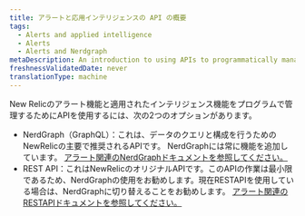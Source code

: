 ```yaml
---
title: アラートと応用インテリジェンスの API の概要
tags:
  - Alerts and applied intelligence
  - Alerts
  - Alerts and Nerdgraph
metaDescription: An introduction to using APIs to programmatically manage New Relic's alerting and applied intelligence features.
freshnessValidatedDate: never
translationType: machine
---
```


New Relicのアラート機能と適用されたインテリジェンス機能をプログラムで管理するためにAPIを使用するには、次の2つのオプションがあります。

* NerdGraph（GraphQL）：これは、データのクエリと構成を行うためのNewRelicの主要で推奨されるAPIです。 NerdGraphには常に機能を追加しています。 [アラート関連のNerdGraphドキュメントを参照してください。](/docs/alerts-applied-intelligence/new-relic-alerts/advanced-alerts/alerts-nerdgraph/nerdgraph-api-examples)
* REST API：これはNewRelicのオリジナルAPIです。このAPIの作業は最小限であるため、NerdGraphの使用をお勧めします。現在RESTAPIを使用している場合は、NerdGraphに切り替えることをお勧めします。 [アラート関連のRESTAPIドキュメントを参照してください。](/docs/alerts-applied-intelligence/new-relic-alerts/advanced-alerts/rest-api-alerts/rest-api-calls-alerts)